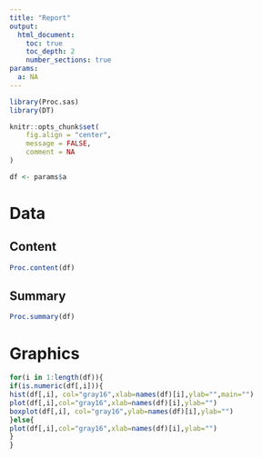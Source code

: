 ---
title: "Report"
output:
  html_document:
    toc: true
    toc_depth: 2
    number_sections: true
params:
  a: NA
---

```{r include=FALSE}

library(Proc.sas)
library(DT)

knitr::opts_chunk$set(
	fig.align = "center",
	message = FALSE,
	comment = NA
)

df <- params$a

```

<style type="text/css">
p {line-height: 2.5em;}
h1.title {
  font-size: 46px;
  color: Black;
  text-align: center;
}
h1.subtitle {
  font-size: 20px;
  color: Black;
  text-align: center;
}
h4.author {
    font-size: 18px;
  font-family: "Times New Roman", Times, serif;
  color: Black;
  text-align: center;
}
h4.date {
  font-size: 18px;
  font-family: "Times New Roman", Times, serif;
  color: Black;
  text-align: center;
}
</style>

# Data

## Content

```{r}

Proc.content(df)

```

## Summary

```{r}

Proc.summary(df)

```

# Graphics

```{r}

for(i in 1:length(df)){
if(is.numeric(df[,i])){
hist(df[,i], col="gray16",xlab=names(df)[i],ylab="",main="")
plot(df[,i],col="gray16",xlab=names(df)[i],ylab="")
boxplot(df[,i], col="gray16",ylab=names(df)[i],ylab="")
}else{
plot(df[,i],col="gray16",xlab=names(df)[i],ylab="")
}
}

```
